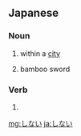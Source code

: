 ==Japanese==

===Noun===
{{ja-noun}}
# {{ja-def|市内}} within a [[city]]
# {{ja-def|竹刀}} bamboo sword

===Verb===
{{ja-verb form}}
# {{inflection of|する||negative|lang=ja}}

[[mg:しない]]
[[ja:しない]]